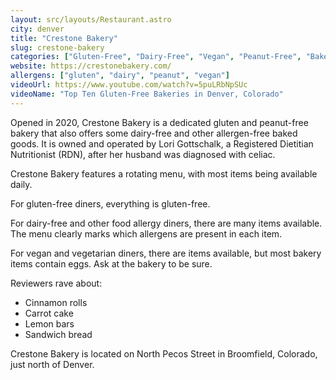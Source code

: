 ```yaml
---
layout: src/layouts/Restaurant.astro
city: denver
title: "Crestone Bakery"
slug: crestone-bakery
categories: ["Gluten-Free", "Dairy-Free", "Vegan", "Peanut-Free", "Bakery"]
website: https://crestonebakery.com/
allergens: ["gluten", "dairy", "peanut", "vegan"]
videoUrl: https://www.youtube.com/watch?v=5puLRbNpSUc
videoName: "Top Ten Gluten-Free Bakeries in Denver, Colorado"
---
```


Opened in 2020, Crestone Bakery is a dedicated gluten and peanut-free bakery that also offers some dairy-free and other allergen-free baked goods. It is owned and operated by Lori Gottschalk, a Registered Dietitian Nutritionist (RDN), after her husband was diagnosed with celiac.

Crestone Bakery features a rotating menu, with most items being available daily. 

For gluten-free diners, everything is gluten-free.

For dairy-free and other food allergy diners, there are many items available. The menu clearly marks which allergens are present in each item.

For vegan and vegetarian diners, there are items available, but most bakery items contain eggs. Ask at the bakery to be sure.

Reviewers rave about:
* Cinnamon rolls
* Carrot cake
* Lemon bars
* Sandwich bread

Crestone Bakery is located on North Pecos Street in Broomfield, Colorado, just north of Denver.
